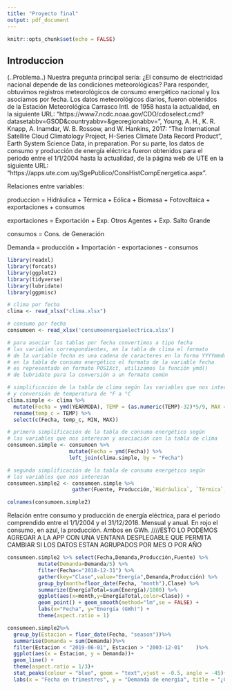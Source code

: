 ```yaml
---
title: "Proyecto final"
output: pdf_document
---
```


```r
knitr::opts_chunk$set(echo = FALSE)
```

## Introduccion

(..Problema..) Nuestra pregunta principal sería: ¿El consumo de electricidad nacional depende de las condiciones meteorológicas? Para responder, obtuvimos registros meteorológicos de consumo energético nacional y los asociamos por fecha. Los datos meteorológicos diarios, fueron obtenidos de la Estación Meteorológica Carrasco Intl. de 1958 hasta la actualidad, en la siguiente URL:
  "https://www7.ncdc.noaa.gov/CDO/cdoselect.cmd?datasetabbv=GSOD&countryabbv=&georegionabbv=", Young, A. H., K. R. Knapp, A. Inamdar, W. B. Rossow, and W. Hankins, 2017: “The International Satellite Cloud Climatology Project, H-Series Climate Data Record Product”, Earth System Science Data, in preparation.
  Por su parte, los datos de consumo y producción de energía eléctrica fueron obtenidos para el periodo entre el 1/1/2004 hasta la actualidad, de la página web de UTE en la siguiente URL: "https://apps.ute.com.uy/SgePublico/ConsHistCompEnergetica.aspx". 

Relaciones entre variables:

produccion = Hidráulica + Térmica + Eólica + Biomasa + Fotovoltaica + exportaciones + consumos

exportaciones = Exportación + Exp. Otros Agentes + Exp. Salto Grande

consumos = Cons. de Generación

Demanda = producción + Importación - exportaciones - consumos



```r
library(readxl)
library(forcats)
library(ggplot2)
library(tidyverse)
library(lubridate)
library(ggpmisc)

# clima por fecha
clima <- read_xlsx("clima.xlsx")

# consumo por fecha
consumoen <- read_xlsx('consumoenergiaelectrica.xlsx')

# para asociar las tablas por fecha convertimos a tipo fecha
# las variables correspondientes, en la tabla de clima el formato
# de la variable fecha es una cadena de caracteres en la forma YYYYmmdd,
# en la tabla de consumo energético el formato de la variable fecha
# es representado en formato POSIXct, utilizamos la función ymd()
# de lubridate para la conversión a un formato común

# simplificación de la tabla de clima según las variables que nos interesan
# y conversión de temperatura de °F a °C
clima.simple <- clima %>%
  mutate(Fecha = ymd(YEARMODA), TEMP = (as.numeric(TEMP)-32)*5/9, MAX = (as.numeric(MAX)-32)*5/9, MIN = (as.numeric(MIN)-32)*5/9) %>%
  rename(temp_c = TEMP) %>%
  select(c(Fecha, temp_c, MIN, MAX))

# primera simplificación de la tabla de consumo energético según
# las variables que nos interesan y asociación con la tabla de clima
consumoen.simple <- consumoen %>%
                    mutate(Fecha = ymd(Fecha)) %>%
                    left_join(clima.simple, by = "Fecha")

# segunda simplificación de la tabla de consumo energético según
# las variables que nos interesan
consumoen.simple2 <- consumoen.simple %>%
                     gather(Fuente, Producción,`Hidráulica`, `Térmica`, `Eólica`, `Biomasa`, `Fotovoltaica`)

colnames(consumoen.simple2)

```

Relación entre consumo y producción de energía eléctrica, para el período comprendido entre el 1/1/2004 y el 31/12/2018. Mensual y anual. En rojo el consumo, en azul, la producción. Ambos en GWh. ////ESTO LO PODEMOS AGREGAR A LA APP CON UNA VENTANA DESPLEGABLE QUE PERMITA CAMBIAR SI LOS DATOS ESTAN AGRUPADOS POR MES O POR AÑO

```r
consumoen.simple2 %>% select(Fecha,Demanda,Producción,Fuente) %>%
          mutate(Demanda=Demanda/5) %>%
          filter(Fecha<="2018-12-31") %>% 
          gather(key="Clase",value="Energía",Demanda,Producción) %>%
          group_by(month=floor_date(Fecha, "month"),Clase) %>%
          summarize(EnergíaTotal=sum(Energía)/1000) %>% 
          ggplot(aes(x=month,y=EnergíaTotal,color=Clase)) + 
          geom_point() + geom_smooth(method="lm",se = FALSE) +
          labs(x="Fecha", y="Energía (GWh)") + 
          theme(aspect.ratio = 1)
```

```r
consumoen.simple2%>%
  group_by(Estacion = floor_date(Fecha, "season"))%>%
  summarise(Demanda = sum(Demanda))%>%
  filter(Estacion < "2019-06-01", Estacion > "2003-12-01"	 )%>%
  ggplot(aes(x = Estacion, y = Demanda))+
  geom_line() +
  theme(aspect.ratio = 1/3)+
  stat_peaks(colour = "blue", geom = "text",vjust = -0.5, angle = -45)+
  labs(x = "Fecha en trimestres", y = "Demanda de energia", title = "¿Como se comporta la demanda de energia al dividirla por estacion?")
```
